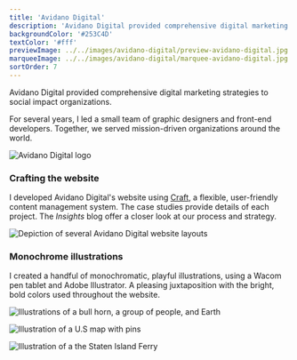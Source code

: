 ```yaml
---
title: 'Avidano Digital'
description: 'Avidano Digital provided comprehensive digital marketing strategies to social impact organizations.'
backgroundColor: '#253C4D'
textColor: '#fff'
previewImage: ../../images/avidano-digital/preview-avidano-digital.jpg
marqueeImage: ../../images/avidano-digital/marquee-avidano-digital.jpg
sortOrder: 7
---
```


<IntroBlock>

Avidano Digital provided comprehensive digital marketing strategies to social impact organizations. 

</IntroBlock>

<TextBlock>

For several years, I led a small team of graphic designers and front-end developers. Together, we served mission-driven organizations around the world.

</TextBlock>

<FigureSingleBlock caption="Avidano Digital's clean typography-based logo">

![Avidano Digital logo](../../images/logo-collection/avidano-digital.jpg)
    
</FigureSingleBlock>

<TextBlock>

### Crafting the website

I developed Avidano Digital's website using [Craft](https://craftcms.com/), a flexible, user-friendly content management system. The case studies provide details of each project. The *Insights* blog offer a closer look at our process and strategy.

</TextBlock>

<FigureSingleBlock lightbox={true}>

![Depiction of several Avidano Digital website layouts](../../images/avidano-digital/project-showcase-grid-avidano-digital.jpg)
    
</FigureSingleBlock>

<TextBlock>

### Monochrome illustrations

I created a handful of monochromatic, playful illustrations, using a Wacom pen tablet and Adobe Illustrator. A pleasing juxtaposition with the bright, bold colors used throughout the website.

</TextBlock>

<FigureSingleBlock>

![Illustrations of a bull horn, a group of people, and Earth](../../images/avidano-digital/ad-illustration-homepage-icons.jpg)
    
</FigureSingleBlock>

<FigureSingleBlock>

![Illustration of a U.S map with pins](../../images/avidano-digital/ad-illustration-our-team.jpg)
    
</FigureSingleBlock>

<FigureSingleBlock>

![Illustration of a the Staten Island Ferry](../../images/avidano-digital/ad-illustration-contact-us.jpg)
    
</FigureSingleBlock>